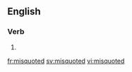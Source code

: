 ==English==

===Verb===
{{head|en|verb form}}

# {{en-past of|misquote}}

[[fr:misquoted]]
[[sv:misquoted]]
[[vi:misquoted]]